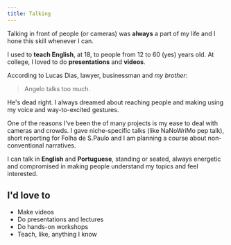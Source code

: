 ```yaml
---
title: Talking
---
```


<!-- TODO: Summarize -->

Talking in front of people (or cameras) was **always** a part of my life and I hone this skill whenever I can.

I used to **teach English**, at 18, to people from 12 to 60 (yes) years old. At college, I loved to do **presentations** and **videos**.

According to Lucas Dias, lawyer, businessman and _my brother_:

> Angelo talks too much.

He's dead right. I always dreamed about reaching people and making using my voice and way-to-excited gestures.

One of the reasons I've been the of many projects is my ease to deal with cameras and crowds. I gave niche-specific talks (like NaNoWriMo pep talk), short reporting for Folha de S.Paulo and I am planning a course about non-conventional narratives.

I can talk in **English** and **Portuguese**, standing or seated, always energetic and compromised in making people understand my topics and feel interested.

## I'd love to

- Make videos
- Do presentations and lectures
- Do hands-on workshops
- Teach, like, anything I know
